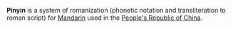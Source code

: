 '''Pinyin''' is a system of romanization (phonetic notation and transliteration to roman script) for [[Mandarin]] used in the [[People's Republic of China]].